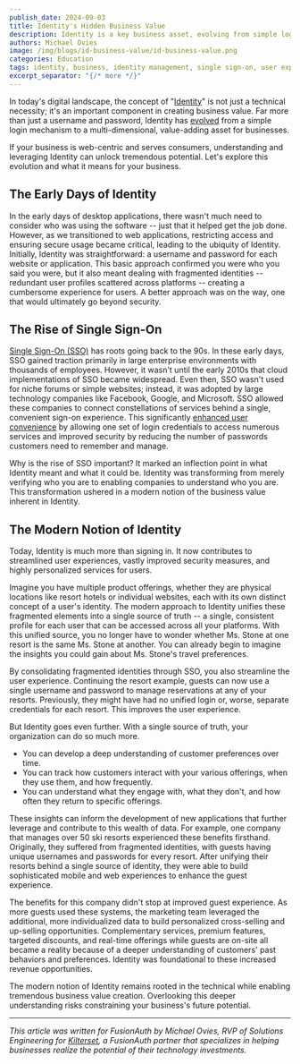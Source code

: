 ```yaml
---
publish_date: 2024-09-03
title: Identity's Hidden Business Value
description: Identity is a key business asset, evolving from simple logins to a unified source of truth, enhancing user experience and driving personalized services.
authors: Michael Ovies
image: /img/blogs/id-business-value/id-business-value.png
categories: Education
tags: identity, business, identity management, single sign-on, user experience 
excerpt_separator: "{/* more */}"
---
```


In today's digital landscape, the concept of "[Identity](/articles/identity-basics/)" is not just a technical necessity; it's an important component in creating business value. Far more than just a username and password, Identity has [evolved](/blog/evolution-digital-identity) from a simple login mechanism to a multi-dimensional, value-adding asset for businesses.

If your business is web-centric and serves consumers, understanding and leveraging Identity can unlock tremendous potential. Let's explore this evolution and what it means for your business.

## The Early Days of Identity

In the early days of desktop applications, there wasn't much need to consider who was using the software -- just that it helped get the job done. However, as we transitioned to web applications, restricting access and ensuring secure usage became critical, leading to the ubiquity of Identity. Initially, Identity was straightforward: a username and password for each website or application. This basic approach confirmed you were who you said you were, but it also meant dealing with fragmented identities -- redundant user profiles scattered across platforms -- creating a cumbersome experience for users. A better approach was on the way, one that would ultimately go beyond security.

## The Rise of Single Sign-On

[Single Sign-On (SSO)](/articles/authentication/how-sso-works) has roots going back to the 90s. In these early days, SSO gained traction primarily in large enterprise environments with thousands of employees. However, it wasn't until the early 2010s that cloud implementations of SSO became widespread. Even then, SSO wasn't used for niche forums or simple websites; instead, it was adopted by large technology companies like Facebook, Google, and Microsoft. SSO allowed these companies to connect constellations of services behind a single, convenient sign-on experience. This significantly [enhanced user convenience](/articles/security/sso-ux) by allowing one set of login credentials to access numerous services and improved security by reducing the number of passwords customers need to remember and manage.

Why is the rise of SSO important? It marked an inflection point in what Identity meant and what it could be. Identity was transforming from merely verifying who you are to enabling companies to understand who you are. This transformation ushered in a modern notion of the business value inherent in Identity.

## The Modern Notion of Identity

Today, Identity is much more than signing in. It now contributes to streamlined user experiences, vastly improved security measures, and highly personalized services for users.

Imagine you have multiple product offerings, whether they are physical locations like resort hotels or individual websites, each with its own distinct concept of a user's identity. The modern approach to Identity unifies these fragmented elements into a single source of truth -- a single, consistent profile for each user that can be accessed across all your platforms. With this unified source, you no longer have to wonder whether Ms. Stone at one resort is the same Ms. Stone at another. You can already begin to imagine the insights you could gain about Ms. Stone's travel preferences.

By consolidating fragmented identities through SSO, you also streamline the user experience. Continuing the resort example, guests can now use a single username and password to manage reservations at any of your resorts. Previously, they might have had no unified login or, worse, separate credentials for each resort. This improves the user experience.

But Identity goes even further. With a single source of truth, your organization can do so much more.

-   You can develop a deep understanding of customer preferences over time. 
-   You can track how customers interact with your various offerings, when they use them, and how frequently. 
-   You can understand what they engage with, what they don't, and how often they return to specific offerings. 

These insights can inform the development of new applications that further leverage and contribute to this wealth of data. For example, one company that manages over 50 ski resorts experienced these benefits firsthand. Originally, they suffered from fragmented identities, with guests having unique usernames and passwords for every resort. After unifying their resorts behind a single source of identity, they were able to build sophisticated mobile and web experiences to enhance the guest experience.

The benefits for this company didn't stop at improved guest experience. As more guests used these systems, the marketing team leveraged the additional, more individualized data to build personalized cross-selling and up-selling opportunities. Complementary services, premium features, targeted discounts, and real-time offerings while guests are on-site all became a reality because of a deeper understanding of customers' past behaviors and preferences. Identity was foundational to these increased revenue opportunities.

The modern notion of Identity remains rooted in the technical while enabling tremendous business value creation. Overlooking this deeper understanding risks constraining your business's future potential.

-------

*This article was written for FusionAuth by Michael Ovies, RVP of Solutions Engineering for [Kilterset](https://www.kilterset.com/), a FusionAuth partner that specializes in helping businesses realize the potential of their technology investments.*
